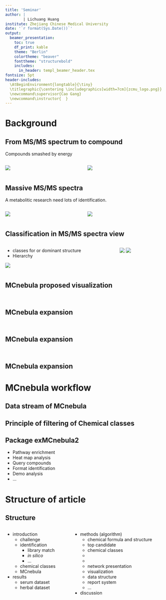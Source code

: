 ```yaml
---
title: 'Seminar'
author: |
        | Lichuang Huang
institute: Zhejiang Chinese Medical University
date: '`r format(Sys.Date())`'
output:
  beamer_presentation:
    toc: true
    df_print: kable
    theme: "Berlin"
    colortheme: "beaver"
    fonttheme: "structurebold"
    includes:
      in_header: templ_beamer_header.tex
fontsize: 5pt
header-includes:
  \AtBeginEnvironment{longtable}{\tiny}
  \titlegraphic{\centering \includegraphics[width=7cm]{zcmu_logo.png}}
  \newcommand\supervisor{Cao Gang}
  \newcommand\instructor{  }
---
```


# Background

## From MS/MS spectrum to compound

Compounds smashed by energy

::: columns 
:::: column 
![](~/operation/sirius.test/mcnebula_results/2095_tree.png)
::::

:::: column 
![](~/operation/sirius.test/mcnebula_results/2095_ms2.png)
::::
:::

## Massive MS/MS spectra

A metabolitic research need lots of identification.

::: columns 
:::: column 
![](~/operation/sirius.test/mcnebula_results/dataset_msms.png)
::::

:::: column 
![](~/operation/sirius.test/mcnebula_results/all_ms2.png)
::::
:::

## Classification \tiny in MS/MS spectra view

::: columns 
:::: column 

+ classes for \textcolor{red}{sub-} or dominant structure
+ Hierarchy

![](~/operation/sirius.test/mcnebula_results/2095_ms2.png)

::::

:::: column 
![](~/Pictures/Screenshots/Screenshot from 2022-09-16 17-41-54.png)
![](~/Pictures/Screenshots/Screenshot from 2022-09-16 17-44-56.png)
::::
:::

## MCnebula proposed visualization

::: columns 
:::: column 
\includegraphics[height=67mm]{/mnt/data/wizard/Documents/article/MCnebula2/fts/sfig2.serum_child.pdf}
::::

:::: column 
\includegraphics[height=67mm]{/mnt/data/wizard/Documents/article/MCnebula2/fts/fig4.ac_node.pdf}
::::
:::

## MCnebula expansion

::: columns 
:::: column 
\includegraphics[height=67mm]{/mnt/data/wizard/Documents/article/MCnebula2/fts/fig2.serum_tracer.pdf}
::::

:::: column 
\includegraphics[height=67mm]{/mnt/data/wizard/Documents/article/MCnebula2/fts/fig3.serum_logFC.pdf}
::::
:::

## MCnebula expansion

::: columns 
:::: column 
\includegraphics[height=67mm]{/mnt/data/wizard/Documents/article/MCnebula2/fts/fig5.hps.pdf}
::::

:::: column 
\includegraphics[height=67mm]{/mnt/data/wizard/Documents/article/MCnebula2/fts/sfig4.pathway.pdf}
::::
:::

## MCnebula expansion

\includegraphics[height=67mm]{slidy_12_fig/grid_report.pdf}

# MCnebula workflow

## Data stream of MCnebula

\includegraphics[height=67mm]{/mnt/data/wizard/Documents/article/MCnebula2/fts/fig1.data_stream.pdf}

## Principle of filtering of Chemical classes

\includegraphics[height=67mm]{/mnt/data/wizard/Documents/article/MCnebula2/fts/fig6.mech.pdf}

## Package exMCnebula2

- Pathway enrichment
- Heat map analysis
- Query compounds
- Format identification
- Demo analysis
- ...

# Structure of article 

## Structure

::: columns 
:::: column 
- introduction
    - challenge
    - identification
        - library match
        - _in silico_
        - ...
    - chemical classes
    - MCnebula
- results
    - serum dataset
    - herbal dataset
::::

:::: column 
- methods (algorithm)
    - chemical formula and structure
    - top candidate
    - chemical classes
    - \textcolor{red}{ABC selection}
    - \textcolor{red}{details of cross filter}
    - network presentation
    - visualization
    - data structure
    - report system
    - ...
- discussion
::::
:::

